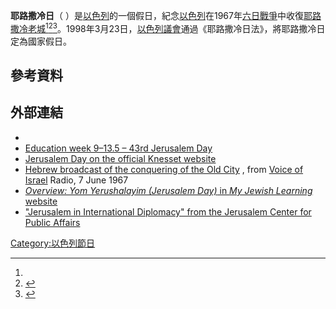 '''耶路撒冷日'''（ {{lang-he|יום ירושלים}}）是[[以色列|以色列]]的一個假日，紀念[[以色列|以色列]]在1967年[[六日戰爭|六日戰爭]]中收復[[耶路撒冷老城|耶路撒冷老城]]<ref name="bj"/><ref name="Berlin2011">{{cite book|author=Adele Berlin|title=The Oxford Dictionary of the Jewish Religion|chapter-url=https://books.google.com/books?id=hKAaJXvUaUoC&pg=PA803|year=2011|publisher=Oxford University Press|isbn=978-0-19-973004-9|page=803|chapter=Yom Yerushalayim|access-date=2021-04-14|archive-date=2014-07-08|archive-url=https://web.archive.org/web/20140708210343/http://books.google.com/books?id=hKAaJXvUaUoC&pg=PA803|dead-url=no}}</ref><ref name="jewishvirtuallibrary">{{cite web|url=https://www.jewishvirtuallibrary.org/jsource/Judaism/yomyerushalayim.html|publisher=jewishvirtuallibrary.org|title=Yom Yerushalayim – Jerusalem Day | Jewish Virtual Library|access-date=29 September 2016|archive-date=2016-05-25|archive-url=https://web.archive.org/web/20160525145145/http://www.jewishvirtuallibrary.org/jsource/Judaism/yomyerushalayim.html|dead-url=no}}</ref>。1998年3月23日，[[以色列議會|以色列議會]]通過《耶路撒冷日法》，將耶路撒冷日定為國家假日。
== 參考資料 ==
{{Reflist|30em}}

== 外部連結 ==
{{Commons category|Yom Yerushalayim in Jerusalem}}
{{Commons category|Flags_dance_in_Jerusalem|Flags dance in Jerusalem}}
* {{cite web |url=http://www.myjewishlearning.com/holidays/Modern_Holidays/Yom_Yerushalayim.htm |title=Overview: Jerusalem Day |access-date=27 May 2006 |archive-date=2006-05-19 |archive-url=https://web.archive.org/web/20060519084508/http://www.myjewishlearning.com/holidays/Modern_Holidays/Yom_Yerushalayim.htm |dead-url=no }}
* [https://web.archive.org/web/20110707195428/http://www.jerusalempedia.com/Education-week_in_Jerusalem.html Education week 9–13.5 – 43rd Jerusalem Day]
* [https://www.knesset.gov.il/holidays/eng/jerusalem_day.htm Jerusalem Day on the official Knesset website] {{Wayback|url=https://www.knesset.gov.il/holidays/eng/jerusalem_day.htm |date=20210414010011 }}
* [https://www.jewishvirtuallibrary.org/jsource/History/1967lib.html Hebrew broadcast of the conquering of the Old City] {{Wayback|url=https://www.jewishvirtuallibrary.org/jsource/History/1967lib.html |date=20170116102808 }}, from [[Voice_of_Israel|Voice of Israel]] Radio, 7 June 1967
* [http://www.myjewishlearning.com/holidays/Modern_Holidays/Yom_Yerushalayim.htm ''Overview: Yom Yerushalayim (Jerusalem Day)'' in ''My Jewish Learning'' website] {{Wayback|url=http://www.myjewishlearning.com/holidays/Modern_Holidays/Yom_Yerushalayim.htm |date=20060519084508 }}
* [http://www.jcpa.org/jcprg10.htm "Jerusalem in International Diplomacy" from the Jerusalem Center for Public Affairs] {{Wayback|url=http://www.jcpa.org/jcprg10.htm |date=20121028044557 }}

[[Category:以色列節日|Category:以色列節日]]